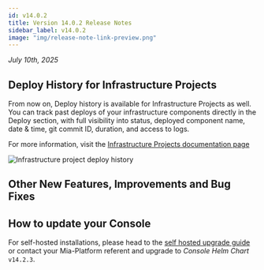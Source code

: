 ```yaml
---
id: v14.0.2
title: Version 14.0.2 Release Notes
sidebar_label: v14.0.2
image: "img/release-note-link-preview.png"
---
```



_July 10th, 2025_

## Deploy History for Infrastructure Projects

From now on, Deploy history is available for Infrastructure Projects as well. You can track past deploys of your infrastructure components directly in the Deploy section, with full visibility into status, deployed component name, date & time, git commit ID, duration, and access to logs.

For more information, visit the [Infrastructure Projects documentation page](/docs/products/console/project-configuration/infrastructure-project#deploy-history)

![Infrastructure project deploy history](img/infrastructure-project-deploy-history.png)

## Other New Features, Improvements and Bug Fixes

<Accordion data={dataAccordion} />

## How to update your Console

For self-hosted installations, please head to the [self hosted upgrade guide](/docs/infrastructure/self-hosted/installation-chart/how-to-upgrade) or contact your Mia-Platform referent and upgrade to _Console Helm Chart_ `v14.2.3`.
